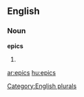==English==

===Noun===
'''epics'''

# {{plural of|[[epic]]}}

[[Category:English plurals]]

[[ar:epics]]
[[hu:epics]]